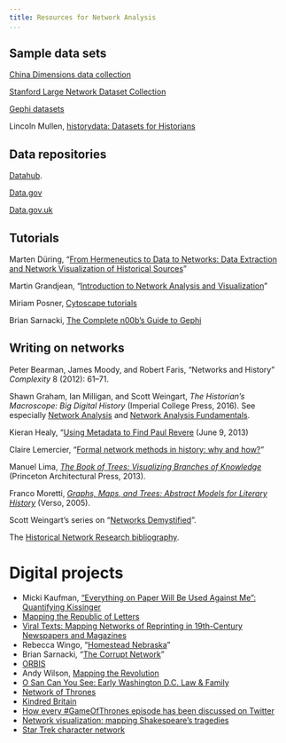 ```yaml
---
title: Resources for Network Analysis
...
```


## Sample data sets

[China Dimensions data collection](http://sedac.ciesin.org/data/collection/cddc)

[Stanford Large Network Dataset Collection](https://snap.stanford.edu/data/)

[Gephi datasets](https://github.com/gephi/gephi/wiki/Datasets)

Lincoln Mullen, [historydata: Datasets for Historians](https://github.com/ropensci/historydata)

## Data repositories

[Datahub](http://datahub.io/).

[Data.gov](http://www.data.gov/)

[Data.gov.uk](http://data.gov.uk/)

## Tutorials

Marten Düring, "[From Hermeneutics to Data to Networks: Data Extraction and Network Visualization of Historical Sources](http://programminghistorian.org/lessons/creating-network-diagrams-from-historical-sources)"

Martin Grandjean, "[Introduction to Network Analysis and Visualization](http://www.martingrandjean.ch/gephi-introduction/)"

Miriam Posner, [Cytoscape tutorials](https://github.com/miriamposner/cytoscape_tutorials)

Brian Sarnacki, [The Complete n00b’s Guide to Gephi](http://www.briansarnacki.com/gephi-tutorial/)

## Writing on networks

Peter Bearman, James Moody, and Robert Faris, "Networks and History" *Complexity* 8 (2012): 61–71.

Shawn Graham, Ian Milligan, and Scott Weingart, *The Historian's Macroscope: Big Digital History* (Imperial College Press, 2016). See especially [Network Analysis](http://www.themacroscope.org/?page_id=889) and [Network Analysis Fundamentals](http://www.themacroscope.org/?page_id=892).

Kieran Healy, "[Using Metadata to Find Paul Revere](https://kieranhealy.org/blog/archives/2013/06/09/using-metadata-to-find-paul-revere/") (June 9, 2013)

Claire Lemercier, "[Formal network methods in history: why and how?](https://hal.archives-ouvertes.fr/file/index/docid/649316/filename/lemercier_A_zg.pdf)"

Manuel Lima, *[The Book of Trees: Visualizing Branches of Knowledge](http://www.bookoftrees.info/bt/)* (Princeton Architectural Press, 2013).

Franco Moretti, *[Graphs, Maps, and Trees: Abstract Models for Literary History](https://www.versobooks.com/books/261-graphs-maps-trees)* (Verso, 2005).

Scott Weingart's series on "[Networks Demystified](http://scottbot.net/tag/networks-demystified/)".

The [Historical Network Research bibliography](http://historicalnetworkresearch.org/resources/bibliography/).

# Digital projects

- Micki Kaufman, ["Everything on Paper Will Be Used Against Me": Quantifying Kissinger](http://blog.quantifyingkissinger.com/)
- [Mapping the Republic of Letters](http://republicofletters.stanford.edu/)
- [Viral Texts: Mapping Networks of Reprinting in 19th-Century Newspapers and Magazines](http://viraltexts.org/)
- Rebecca Wingo, "[Homestead Nebraska](http://homestead.unl.edu/projects/homesteading-the-plains/)"
- Brian Sarnacki, "[The Corrupt Network](http://www.briansarnacki.com/the_corrupt_network/)"
- [ORBIS](http://orbis.stanford.edu/)
- Andy Wilson, [Mapping the Revolution](https://andrewwilson84.wordpress.com/2016/03/07/mapping-the-revolution/)
- [O San Can You See: Early Washington D.C. Law & Family](http://earlywashingtondc.org/)
- [Network of Thrones](https://www.macalester.edu/~abeverid/thrones.html)
- [Kindred Britain](http://kindred.stanford.edu/)
- [How every #GameOfThrones episode has been discussed on Twitter](https://interactive.twitter.com/game-of-thrones/#?episode=60)
- [Network visualization: mapping Shakespeare’s tragedies](http://www.martingrandjean.ch/network-visualization-shakespeare/)
- [Star Trek character network](https://datascopeanalytics.com/startrekviz/)